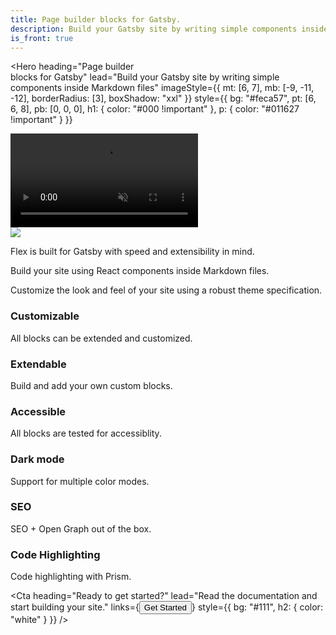 ```yaml
---
title: Page builder blocks for Gatsby. 
description: Build your Gatsby site by writing simple components inside Markdown files.
is_front: true
---
```

<Hero
  heading="Page builder <br />blocks for Gatsby"
  lead="Build your Gatsby site by writing simple components inside Markdown files"
  imageStyle={{
    mt: [6, 7],
    mb: [-9, -11, -12],
    borderRadius: [3],
    boxShadow: "xxl"
  }}
  style={{
    bg: "#feca57",
    pt: [6, 6, 8],
    pb: [0, 0, 0],
    h1: {
      color: "#000 !important"
    },
    p: {
      color: "#011627 !important"
    }
  }}
>

  <Div style={{
    mt: [4, 6, 7],
    mb: [-9, -11, -12],
    borderRadius: [3],
    boxShadow: "xxl",
    overflow: "hidden",
    width: ["100%", "80%"],
    border: "5px solid black",
    bg: "#000",
  }}>
  <video controls autoplay muted loop playsinline style={{
    display: "block",
    width: "100%",
  }}>
    <source src="demo.mp4" type="video/mp4" />
  </video>
  </Div>

</Hero>

<Section style={{
  mt: [10, 11, 12],
  p: [4, 6, 8],
}}>

<a href="https://codesandbox.io/s/github/arshad/gatsby-starter-flex/tree/master/?fontsize=14&hidenavigation=1&module=%2Fcontent%2Fpages%2Fhome%2Findex.mdx&theme=dark" target="_blank" title="Try Flex on CodeSandbox">
  <img src="https://codesandbox.io/static/img/play-codesandbox.svg" />
</a>

</Section>

<Section
  heading="How does it work?"
  lead="Flex leverages the power of <strong>Gatsby</strong>, <strong>MDX</strong> <br />and <strong>Theme UI</strong> to build blazing fast websites."
  style={{
    pt: [0, 0, 0],
    pb: [6, 8, 8],
  }}
>
<Grid columns={[1, 1, 3]} gap={[4, 4, 6, 6, 8]} sx={{
  mt: [4, 4, 6],
}}>
    <Card 
      heading="Gatsby"
      imageUrl="logo-gatsby.png"
      imageAlt="Gatsby"
      type="icon"
    >
      <p>Flex is built for Gatsby with speed and extensibility in mind.</p>
    </Card>
    <Card 
      heading="MDX"
      imageUrl="logo-mdx.png"
      imageAlt="MDX"
      type="icon"
    >
      <p>Build your site using React components inside Markdown files.</p>
    </Card>
    <Card 
      heading="Theme UI"
      imageUrl="logo-theme-ui.png"
      imageAlt="Theme UI"
      type="icon"
    >
      <p>Customize the look and feel of your site using a robust theme specification.</p>
    </Card>
</Grid>
</Section>

<Section
  style={{
    py: [6, 6, 8],
    bg: "muted",
    h3: {
      m: 0,
    }
  }}>
<Grid columns={[1, 1, 3]} gap={[6, 7]}>

  <Div>

### Customizable
All blocks can be extended and customized.

  </Div>

  <Div>

### Extendable
Build and add your own custom blocks.

  </Div>

  <Div>

### Accessible
All blocks are tested for accessiblity.

  </Div>

  <Div>

### Dark mode
Support for multiple color modes.

  </Div>

  <Div>

### SEO
SEO + Open Graph out of the box.

  </Div>

  <Div>

### Code Highlighting
Code highlighting with Prism.

  </Div>
</Grid>
</Section>

<Cta 
  heading="Ready to get started?"
  lead="Read the documentation and start building your site."
  links={<Button url="/docs">Get Started</Button>}
  style={{
    bg: "#111",
    h2: {
      color: "white"
    }
  }}
/>
